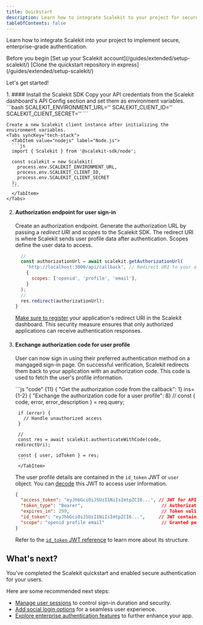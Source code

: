 ```yaml
---
title: Quickstart
description: Learn how to integrate Scalekit to your project for secure authentication and user management.
tableOfContents: false
---
```



Learn how to integrate Scalekit into your project to implement secure, enterprise-grade authentication.

<div>
   Before you begin
  <CheckItem iconName="forward-slash">
     [Set up your Scalekit account](/guides/extended/setup-scalekit/)
  </CheckItem>
  <CheckItem iconName="github">
     [Clone the quickstart repository in express](/guides/extended/setup-scalekit/)
  </CheckItem>
</div>

Let's get started!

<Steps>
 1. #### Install the Scalekit SDK
     <InstallSDK />
    Copy your API credentials from the Scalekit dashboard's API Config section and set them as environment variables.
    ```bash
    SCALEKIT_ENVIRONMENT_URL='<YOUR_ENVIRONMENT_URL>'
    SCALEKIT_CLIENT_ID='<ENVIRONMENT_CLIENT_ID>'
    SCALEKIT_CLIENT_SECRET='<ENVIRONMENT_CLIENT_SECRET>'
    ```

    Create a new Scalekit client instance after initializing the environment variables.
    <Tabs syncKey="tech-stack">
      <TabItem value="nodejs" label="Node.js">
      ```js
      import { Scalekit } from '@scalekit-sdk/node';

      const scalekit = new Scalekit(
        process.env.SCALEKIT_ENVIRONMENT_URL,
        process.env.SCALEKIT_CLIENT_ID,
        process.env.SCALEKIT_CLIENT_SECRET
      );
      ```
      </TabItem>
    </Tabs>
  2. #### Authorization endpoint for user sign-in
      Create an authorization endpoint. Generate the authorization URL by passing a _redirect URI_ and _scopes_ to the Scalekit SDK. The redirect URI is where Scalekit sends user profile data after authentication. Scopes define the user data to access.
        <Tabs>
        <TabItem value="node" label="Node.js">
        ```js title="Example in Express.js" ins={9} { "Browser redirects to the authorization endpoint": 8} { "Generate the authorization URL": 1} wrap
          //
          const authorizationUrl = await scalekit.getAuthorizationUrl(
            'http://localhost:3000/api/callback', // Redirect URI to your app
            {
              scopes: ['openid', 'profile', 'email'],
            }
          );
          //
          res.redirect(authorizationUrl);
        }
        ```
        </TabItem>
      </Tabs>

      [Make sure to register](/guides/product/auth-redirect-uri/) your application's redirect URI in the Scalekit dashboard. This security measure ensures that only authorized applications can receive authentication responses.

3. #### Exchange authorization code for user profile
      User can now sign in using their preferred authentication method on a mangaged sign-in page. On successful verification, Scalekit redirects them back to your application with an authorization code. This code is used to fetch the user's profile information.

      <Tabs syncKey="tech-stack">
        <TabItem value="node" label="Node.js">
        ```js  "code" {11}  { "Get the authorization code from the callback": 1} ins={1-2} { "Exchange the authorization code for a user profile": 8}
        //
        const { code, error, error_description } = req.query;

        if (error) {
          // Handle unauthorized access
        }

        //
        const res = await scalekit.authenticateWithCode(code, redirectUri);

        const { user, idToken } = res;
        ```
        </TabItem>
      </Tabs>

      The user profile details are contained in the `id_token` JWT or `user` object. You can [decode](https://authplay.io/pg/token-explorer) this JWT to access user information.

      ```json title="user object"
      {
        "access_token": "eyJhbGciOiJSUzI1NiIsImtpZCI6...", // JWT for API access
        "token_type": "Bearer",                             // Authorization header format
        "expires_in": 299,                                  // Token validity in seconds (4m 59s)
        "id_token": "eyJhbGciOiJSUzI1NiIsImtpZCI6...",     // JWT containing user profile
        "scope": "openid profile email"                     // Granted permissions
      }
      ```
      Refer to the [`id_token` JWT reference](/reference/concepts/auth-endpoints#example-response) to learn more about its structure.

</Steps>

## What's next?

You've completed the Scalekit quickstart and enabled secure authentication for your users.

Here are some recommended next steps:
- [Manage user sessions](/manual/getting-started/manage-user-sessions) to control sign-in duration and security.
- [Add social login options](/manual/social-logins-quickstart/) for a seamless user experience.
- [Explore enterprise authentication features](/manual/sso-quickstart/) to further enhance your app.
